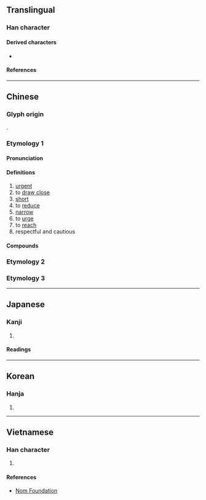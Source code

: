 {{character info/new}}
==Translingual==

===Han character===
{{Han char|rn=9|rad=人|as=07|sn=9|four=26281|canj=ORYO|ids=⿰亻足}}

====Derived characters====
* {{l|mul|[[𮚼]]}}

====References====
{{Han ref|kx=0104.050|dkj=00664|dj=0220.050|hdz=10161.020|uh=4FC3}}

----

==Chinese==
{{zh-forms}}

===Glyph origin===
{{Han etym}}
{{Han compound|ls=psc|alt1=亻|人|足|c1=s|c2=p}}.

===Etymology 1===

====Pronunciation====
{{zh-pron
|m=cù
|c=cuk1
|mn=chhiok/qz:chhiak/tw,xm,zz:chhek
|mn_note=chhiok - literary; chhiak/chhek - vernacular
|mc=y
|oc=y
|ma=
|cat=v,a
}}

====Definitions====
{{zh-hanzi}}

# [[urgent]]
# to [[draw close]]
# [[short]]
# to [[reduce]]
# [[narrow]]
# to [[urge]]
# to [[reach]]
# respectful and cautious

====Compounds====
{{zh-der|刺促|促膝長談|侷促|促坐|促忙|促裝|促發|促病|促織|促膝|侷促一隅|局促|促眉|促脈|促拍|促迫|促掐|倉促|急促|促忙促急|匆促|促聲|促趲|促音|促請|促步|局促一隅|促狹鬼|促成|促席|促狹|促使|促促|促膝談心|侷促不安|局促不安|催促|促進|促銷|短局促|督促|窘促|短促|敦促|短壽促命|跼促|鬼促促|逼促|緊促|蹇促|脆促|聯合促銷|迫促}}

===Etymology 2===
{{zh-see|齪|v}}

===Etymology 3===
{{zh-see|蹙|ss}}

----

==Japanese==

===Kanji===
{{ja-kanji|grade=c|rs=人07}}

# {{defn|lang=ja|sort=人07}}

====Readings====
{{ja-readings
|goon=そく
|kanon=しょく
|kun=うなが-す, せま-る
}}

----

==Korean==

===Hanja===
{{ko-hanja|hangeul=촉|rv=chok|mr=ch'ok}}

# {{defn|lang=ko|sort=人07}}

----

==Vietnamese==

===Han character===
{{vi-hantu|[[xúc]], [[thúc]]|rs=人07}}

# {{defn|lang=vi|sort=人07}}

====References====
* [http://nomfoundation.org/common/nom_details.php?codepoint=4fc3 Nom Foundation]